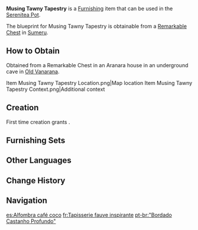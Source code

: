 {{Furnishing Infobox
|id             = 362307
|image          = Item Musing Tawny Tapestry.png
|category       = Small Furnishing
|subcategory    = Carpet
|quality        = 3
|adeptal_energy = 60
|load           = 85
|reduced_load   = 64
|description    = A fine and beautiful carpet with a deep coconut brown coloring. This coloration combines with the undyed fabric's primary colors to create complex geometry.<br>Nowadays, the design of [[Sumeru]] carpet patterns has been developed and improved many times over, and it is no longer just an original simple combination of images. However, complicated patterns are not suited for mechanical production and can add on a lot of production time, so artisans look for a balance between beauty and mass production. "Improving existing machinery to meet production needs" has become a topic of concern among some [[Kshahrewar]] researchers.
|mention        = Kshahrewar
|blueprint      = Remarkable Chest
|source1        = 
}}
'''Musing Tawny Tapestry''' is a [[Furnishing]] item that can be used in the [[Serenitea Pot]].

The blueprint for Musing Tawny Tapestry is obtainable from a [[Remarkable Chest]] in [[Sumeru]].

==How to Obtain==
Obtained from a Remarkable Chest in an Aranara house in an underground cave in [[Old Vanarana]].
<gallery>
Item Musing Tawny Tapestry Location.png|Map location
Item Musing Tawny Tapestry Context.png|Additional context
</gallery>

==Creation==
First time creation grants {{Item|Trust|24|x=60}}.
{{Recipe
|type = Creation
|time = 14h
|Fabric = 8
|Yellow Dye = 4
|sort = Fabric;Yellow Dye
}}

==Furnishing Sets==
{{Craft Usage|type=Furnishing Set}}

==Other Languages==
{{Other Languages
|default_hidden = 1
|en      = Musing Tawny Tapestry
|zhs     = 「椰褐般深沉之纹」
|zhs_rm  = "Yēhè-bān Shēnchén zhī Wén"
|zht     = 「椰褐般深沉之紋」
|zht_rm  = "Yéhé-bān Shēnchén zhī Wén"
|ja      = 「茶色がかった深みある模様」
|ja_rm   = "Chairo-gakatta Fukami Aru Moyou"{{Assumed}}
|ko      = 「야자처럼 짙은 무늬」
|es      = Alfombra café coco
|fr      = Tapisserie fauve inspirante
|ru      = Вдохновляющий коричневый гобелен
|th      = "ลวดลายหนักแน่นสีเปลือกมะพร้าว"
|th_rm   = 
|vi      = Hoa Văn Trầm Ấm
|de      = „Unergründlich brauner Teppich“
|id      = Karpet Coklat Tua
|pt      = "Bordado Castanho Profundo"
|tr      = Koyu Kahverengi Halı
|it      = Tappeto Contemplazione fulva
}}

==Change History==
{{Change History|3.0}}

==Navigation==
{{Furnishing Navbox|interior}}

[[es:Alfombra café coco]]
[[fr:Tapisserie fauve inspirante]]
[[pt-br:"Bordado Castanho Profundo"]]